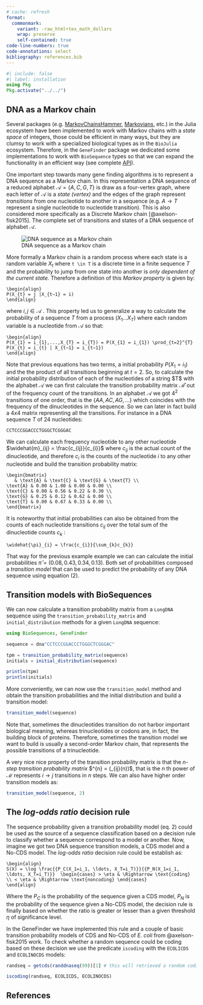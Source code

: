```yaml
---
# cache: refresh
format: 
  commonmark:
    variant: -raw_html+tex_math_dollars
    wrap: preserve
    self-contained: true
code-line-numbers: true
code-annotations: select
bibliography: references.bib
---
```


```julia
#| include: false
#| label: installation
using Pkg
Pkg.activate("../../")
```

## DNA as a Markov chain

Several packages (e.g. [MarkovChainsHammer](), [Markovians](), etc.) in the Julia ecosystem have been implemented to work with Markov chains with a *state space* of integers, those could be efficient in many ways, but they are clumsy to work with a specialized biological types as in the `BioJulia` ecosystem. Therefore, in the `GeneFinder` package we dedicated some implementations to work with `BioSequence` types so that we can expand the functionality in an efficient way (see complete [API]()).

One important step towards many gene finding algorithms is to represent a DNA sequence as a Markov chain. In this representation a DNA sequence of a reduced alphabet $\mathscr{A} = \{A, C, G, T\}$ is draw as a four-vertex graph, where each letter of $\mathscr{A}$ is a *state (vertex)* and the edges of the graph represent *transitions* from one nucleotide to another in a sequence (e.g. $A \rightarrow T$ represent a single nucleotide to nucleotide transition). This is also considered more specifically as a Discrete Markov chain [@axelson-fisk2015]. The complete set of transitions and states of a DNA sequence of alphabet $\mathscr{A}$.

![DNA sequence as a Markov chain](images/nucleotide-markov-chain.png)

More formally a Markov chain is a random process where each state is a random variable $X_{t}$ where `t \in T` is a discrete time in a finite sequence $T$ and the probability to jump from one state into another is *only dependent of the current state.* Therefore a definition of this *Markov property* is given by:

``` math
\begin{align}
P(X_{t} = j |X_{t−1} = i)
\end{align}
```

where $i,j \in \mathscr{A}$ . This property led us to generalize a way to calculate the probability of a sequence $T$ from a process $(X_{1}...X_{T})$ where each random variable is a nucleotide from $\mathscr{A}$ so that:

``` math
\begin{align}
P(X_{1} = i_{1},...,X_{T} = i_{T}) = P(X_{1} = i_{1}) \prod_{t=2}^{T} P(X_{t} = i_{t} | X_{t−1} = i_{t−1})
\end{align}
```

Note that previous equations has two terms, a initial probability $P(X_{1} = i_{1})$ and the the product of all transitions beginning at $t=2$. So, to calculate the initial probability distribution of each of the nucleotides of a string \$T\$ with the alphabet $\mathscr{A}$ we can first calculate the transition probability matrix $\mathscr{\widehat{M}}$ out of the frequency count of the transitions. In an alphabet $\mathscr{A}$ we got $4^2$ transitions of one order, that is the $\{AA, AC, AG,...\}$ which coincides with the frequency of the dinucleotides in the sequence. So we can later in fact build a $4x4$ matrix representing all the transitions. For instance in a DNA sequence $T$ of $24$ nucleotides:\

``` math
CCTCCCGGACCCTGGGCTCGGGAC
```

We can calculate each frequency nucleotide to any other nucleotide $\widehat{m}_{ij} = \frac{c_{ij}}{c_{i}}$ where $c_{ij}$ is the actual count of the dinucleotide, and therefore $c_{i}$ is the counts of the nucleotide $i$ to any other nucleotide and build the transition probability matrix:

``` math
\begin{bmatrix}
   & \text{A} & \text{C} & \text{G} & \text{T} \\
\text{A} & 0.00 & 1.00 & 0.00 & 0.00 \\
\text{C} & 0.00 & 0.56 & 0.22 & 0.30 \\
\text{G} & 0.25 & 0.12 & 0.62 & 0.00 \\
\text{T} & 0.00 & 0.67 & 0.33 & 0.00 \\
\end{bmatrix}
```

It is noteworthy that initial probabilities can also be obtained from the counts of each nucleotide transitions $c_{ij}$ over the total sum of the dinucleotide counts $c_{k}$ :

``` math
\widehat{\pi}_{i} = \frac{c_{i}}{\sum_{k}c_{k}}
```

That way for the previous example example we can can calculate the initial probabilities $\widehat{\pi} = (0.08, 0.43, 0.34, 0.13)$. Both set of probabilities composed a *transition model* that can be used to predict the probability of any DNA sequence using equation (2).

## Transition models with BioSequences

We can now calculate a transition probability matrix from a `LongDNA` sequence using the `transition_probability_matrix` and `initial_distribution` methods for a given `LongDNA` sequence:

```julia
using BioSequences, GeneFinder

sequence = dna"CCTCCCGGACCCTGGGCTCGGGAC"

tpm = transition_probability_matrix(sequence)
initials = initial_distribution(sequence)

println(tpm)
println(initials)
```

More conveniently, we can now use the `transition_model` method and obtain the transition probabilities and the initial distribution and build a transition model:

```julia
transition_model(sequence)
```

Note that, sometimes the dinucleotides transition do not harbor important biological meaning, whereas trinucleotides or codons are, in fact, the building block of proteins. Therefore, sometimes the transition model we want to build is usually a second-order Markov chain, that represents the possible transitions of a trinucleotide.

A very nice nice property of the transition probability matrix is that the *n-step transition probability matrix* \$\mathscr{M}^{n} = (\mathscr{m}_{ij}(n))\$, that is the $n$ th power of $\mathscr{M}$ represents $i \rightarrow j$ transitions in $n$ steps. We can also have higher order transition models as:

```julia
transition_model(sequence, 2)
```

## The *log-odds ratio* decision rule

The sequence probability given a transition probability model (eq. 2) could be used as the source of a sequence classification based on a decision rule to classify whether a sequence correspond to a model or another. Now, imagine we got two DNA sequence transition models, a CDS model and a No-CDS model. The *log-odds ratio* decision rule could be establish as:

``` math
\begin{align}
S(X) = \log \frac{{P_C(X_1=i_1, \ldots, X_T=i_T)}}{{P_N(X_1=i_1, \ldots, X_T=i_T)}}  \begin{cases} > \eta & \Rightarrow \text{coding} \\ < \eta & \Rightarrow \text{noncoding} \end{cases}
\end{align}
```

Where the $P_{C}$ is the probability of the sequence given a CDS model, $P_{N}$ is the probability of the sequence given a No-CDS model, the decision rule is finally based on whether the ratio is greater or lesser than a given threshold $\eta$ of significance level.

In the GeneFinder we have implemented this rule and a couple of basic transition probability models of CDS and No-CDS of *E. coli* from @axelson-fisk2015 work. To check whether a random sequence could be coding based on these decision we use the predicate `iscoding` with the `ECOLICDS` and `ECOLINOCDS` models:

```julia
randseq = getcds(randdnaseq(99))[1] # this will retrieved a random coding ORF

iscoding(randseq, ECOLICDS, ECOLINOCDS)
```

## References